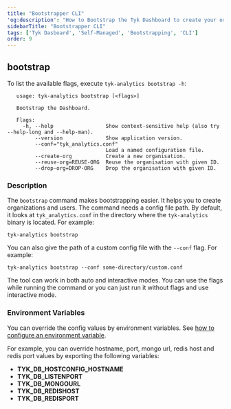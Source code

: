 ```yaml
---
title: "Bootstrapper CLI"
'og:description': "How to Bootstrap the Tyk Dashboard to create your organization and users"
sidebarTitle: "Bootstrapper CLI"
tags: ['Tyk Dasboard', 'Self-Managed', 'Bootstrapping', 'CLI']
order: 9
---
```


## bootstrap

To list the available flags, execute `tyk-analytics bootstrap -h`:

```
   usage: tyk-analytics bootstrap [<flags>]
   
   Bootstrap the Dashboard.
   
   Flags:
     -h, --help                 Show context-sensitive help (also try --help-long and --help-man).
         --version              Show application version.
         --conf="tyk_analytics.conf"  
                                Load a named configuration file.
         --create-org           Create a new organisation.
         --reuse-org=REUSE-ORG  Reuse the organisation with given ID.
         --drop-org=DROP-ORG    Drop the organisation with given ID.
```


### Description

The `bootstrap` command makes bootstrapping easier. It helps you to create organizations and users. The command needs a
 config file path. By default, it looks at `tyk_analytics.conf` in the directory where the `tyk-analytics` binary is located.
 For example:
 
 ```tyk-analytics bootstrap```
 
 You can also give the path of a custom config file with the `--conf` flag. For example:
 
 ```tyk-analytics bootstrap --conf some-directory/custom.conf```
 
 The tool can work in both auto and interactive modes. You can use the flags while running the command or you can just run
  it without flags and use interactive mode. 


### Environment Variables

You can override the config values by environment variables. See [how to configure an environment variable](/tyk-environment-variables). 

For example, you can override hostname, port, mongo url, redis host and redis port values by exporting the following variables:

- **TYK_DB_HOSTCONFIG_HOSTNAME**
- **TYK_DB_LISTENPORT**
- **TYK_DB_MONGOURL**
- **TYK_DB_REDISHOST**
- **TYK_DB_REDISPORT**
